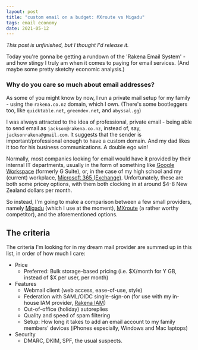 ```yaml
---
layout: post
title: "custom email on a budget: MXroute vs Migadu"
tags: email economy
date: 2021-05-12
---
```


_This post is unfinished, but I thought I'd release it._

Today you're gonna be getting a rundown of the 'Rakena Email System' - and how stingy I truly am when it comes to paying for email services. (And maybe some pretty sketchy economic analysis.)

### Why do you care so much about email addresses?

As some of you might know by now, I run a private mail setup for my family - using
the `rakena.co.nz` domain, which I own. (There's some bootleggers too, like `quicktable.net`,
`greemdev.net`, and `abyssal.gg`)

I was always attracted to the idea of professional, private email - being able to send email as `jackson@rakena.co.nz`, instead of, say, `jacksonrakena@gmail.com`. It suggests that the sender is important/professional enough to have a custom domain. And my dad likes it too for his business communications. A double ego win!

Normally, most companies looking for email would have it provided by their internal IT departments, usually in the form of something like [Google Workspace](https://workspace.google.com/) (formerly G Suite), or, in the case of my high school and my (current) workplace, [Microsoft 365 (Exchange)](https://www.microsoft.com/en-nz/microsoft-365). Unfortunately, these are both some pricey options, with them both clocking in at around $4-8 New Zealand dollars per month.

So instead, I'm going to make a comparison between a few small providers, namely [Migadu](https://migadu.com) (which I use at the moment), [MXroute](https://mxroute.com) (a rather worthy competitor), and the aforementioned options.

## The criteria

The criteria I'm looking for in my dream mail provider are summed up in this list, in order of how much I care:

- Price
  - Preferred: Bulk storage-based pricing (i.e. $X/month for Y GB, instead of $X per user, per month)
- Features
  - Webmail client (web access, ease-of-use, style)
  - Federation with SAML/OIDC single-sign-on (for use with my in-house IAM provider, [Rakena IAM](https://iam.rakena.co.nz))
  - Out-of-office (holiday) autoreplies
  - Quality and speed of spam filtering
  - Setup: How long it takes to add an email account to my family members' devices (iPhones especially, Windows and Mac laptops)
- Security
  - DMARC, DKIM, SPF, the usual suspects.
